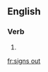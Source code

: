 ==English==

===Verb===
{{head|en|verb form}}

# {{en-third-person singular of|sign out}}

[[fr:signs out]]
